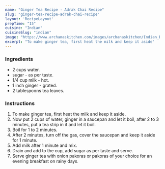 ---
name: "Ginger Tea Recipe - Adrak Chai Recipe"
slug: "ginger-tea-recipe-adrak-chai-recipe"
layout: 'RecipeLayout'
prepTime: "15"
cuisine: "Indian"
cuisineSlug: "indian"
image: "https://www.archanaskitchen.com/images/archanaskitchen/Indian_Beverages/Adhrak_Chai_Recipe_Indian_Ginger_Tea-2.jpg"
excerpt: "To make ginger tea, first heat the milk and keep it aside"
---

### Ingredients

- 2 cups water.
-  sugar - as per taste.
-  1/4 cup milk - hot.
-  1 inch ginger - grated.
-  2 tablespoons tea leaves.

### Instructions

1. To make ginger tea, first heat the milk and keep it aside.
1. Now put 2 cups of water, ginger in a saucepan and let it boil, after 2 to 3 minutes, put a tea strip in it and let it boil.
1. Boil for 1 to 2 minutes.
1. After 2 minutes, turn off the gas, cover the saucepan and keep it aside for 1 minute.
1. Add milk after 1 minute and mix.
1. Drain and add to the cup, add sugar as per taste and serve.
1. Serve ginger tea with onion pakoras or pakoras of your choice for an evening breakfast on rainy days.
